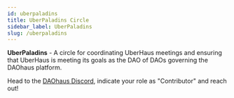 ```yaml
---
id: uberpaladins
title: UberPaladins Circle
sidebar_label: UberPaladins
slug: /uberpaladins
---
```


**UberPaladins** - A circle for coordinating UberHaus meetings and ensuring that UberHaus is meeting its goals as the DAO of DAOs governing the DAOhaus platform.

Head to the [DAOhaus Discord](https://discord.gg/bUd7HqMx), indicate your role as "Contributor" and reach out! 